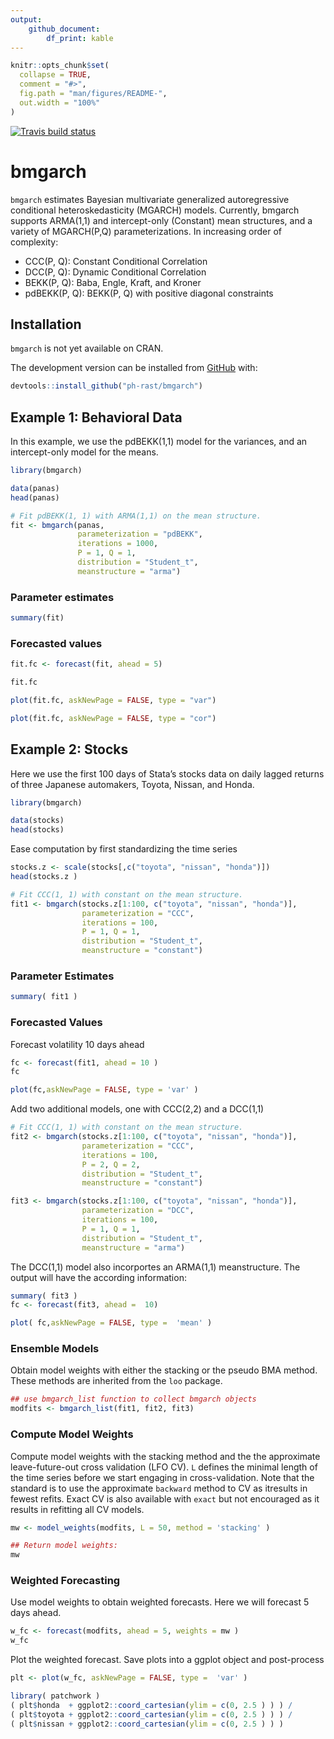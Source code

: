 ```yaml
---
output:
    github_document:
        df_print: kable
---
```


<!-- README.md is generated from README.Rmd. Please edit that file -->
<!-- knit with knitr::render("README.Rmd", output_format = "md_document") -->

```r
knitr::opts_chunk$set(
  collapse = TRUE,
  comment = "#>",
  fig.path = "man/figures/README-",
  out.width = "100%"
)
```
<!-- badges: start -->
[![Travis build status](https://travis-ci.com/ph-rast/bmgarch.svg?branch=master)](https://travis-ci.com/ph-rast/bmgarch)
<!-- badges: end -->

# bmgarch

`bmgarch` estimates Bayesian multivariate generalized autoregressive conditional heteroskedasticity (MGARCH) models.
Currently, bmgarch supports ARMA(1,1) and intercept-only (Constant) mean structures, and a variety of MGARCH(P,Q) parameterizations.
In increasing order of complexity:

* CCC(P, Q): Constant Conditional Correlation
* DCC(P, Q): Dynamic Conditional Correlation
* BEKK(P, Q): Baba, Engle, Kraft, and Kroner
* pdBEKK(P, Q): BEKK(P, Q) with positive diagonal constraints

## Installation

`bmgarch` is not yet available on CRAN.

The development version can be installed from [GitHub](https://github.com/) with:

``` r
devtools::install_github("ph-rast/bmgarch")
```
## Example 1: Behavioral Data

In this example, we use the pdBEKK(1,1) model for the variances, and an intercept-only model for the means.

```r
library(bmgarch)

data(panas)
head(panas)

# Fit pdBEKK(1, 1) with ARMA(1,1) on the mean structure.
fit <- bmgarch(panas,
               parameterization = "pdBEKK",
               iterations = 1000,
               P = 1, Q = 1,
               distribution = "Student_t",
               meanstructure = "arma")

```

### Parameter estimates
```r
summary(fit)
```

### Forecasted values
```r
fit.fc <- forecast(fit, ahead = 5)

fit.fc
```

```r
plot(fit.fc, askNewPage = FALSE, type = "var")

plot(fit.fc, askNewPage = FALSE, type = "cor")
```

## Example 2: Stocks

Here we use the first 100 days of Stata's stocks data on daily lagged returns of three Japanese automakers, Toyota, Nissan, and Honda. 

```r
library(bmgarch)

data(stocks)
head(stocks)
```
Ease computation by first standardizing the time series
```r
stocks.z <- scale(stocks[,c("toyota", "nissan", "honda")])
head(stocks.z )

# Fit CCC(1, 1) with constant on the mean structure.
fit1 <- bmgarch(stocks.z[1:100, c("toyota", "nissan", "honda")],
                parameterization = "CCC",
                iterations = 100,
                P = 1, Q = 1,
                distribution = "Student_t",
                meanstructure = "constant")

```

### Parameter Estimates
```r
summary( fit1 )
```

### Forecasted Values
Forecast volatility 10 days ahead
```r
fc <- forecast(fit1, ahead = 10 )
fc
```
```r
plot(fc,askNewPage = FALSE, type = 'var' )
```

Add two additional models, one with CCC(2,2) and a DCC(1,1)

```r
# Fit CCC(1, 1) with constant on the mean structure.
fit2 <- bmgarch(stocks.z[1:100, c("toyota", "nissan", "honda")],
                parameterization = "CCC",
                iterations = 100,
                P = 2, Q = 2,
                distribution = "Student_t",
                meanstructure = "constant")

fit3 <- bmgarch(stocks.z[1:100, c("toyota", "nissan", "honda")],
                parameterization = "DCC",
                iterations = 100,
                P = 1, Q = 1,
                distribution = "Student_t",
                meanstructure = "arma")

```

The DCC(1,1) model also incorportes an ARMA(1,1) meanstructure. The output will have the according information:

```r
summary( fit3 )
fc <- forecast(fit3, ahead =  10)
```
```r
plot( fc,askNewPage = FALSE, type =  'mean' ) 
```


### Ensemble Models
Obtain model weights with either the stacking or the pseudo BMA method. These methods are inherited from the `loo` package.

```r
## use bmgarch_list function to collect bmgarch objects
modfits <- bmgarch_list(fit1, fit2, fit3)
```

### Compute Model Weights
Compute model weights with the stacking method and the the approximate leave-future-out cross validation (LFO CV).
`L` defines the minimal length of the time series before we start engaging in cross-validation. Note that the standard is to use the approximate `backward` method to CV as itresults in fewest refits. Exact CV is also available with `exact` but not encouraged as it results in refitting all CV models. 

```r
mw <- model_weights(modfits, L = 50, method = 'stacking' )
```
```r
## Return model weights:
mw
```

### Weighted Forecasting
Use model weights to obtain weighted forecasts. Here we will forecast 5 days ahead.
```r
w_fc <- forecast(modfits, ahead = 5, weights = mw )
w_fc
```
Plot the weighted forecast. Save plots into a ggplot object and post-process
```r
plt <- plot(w_fc, askNewPage = FALSE, type =  'var' )

library( patchwork )
( plt$honda  + ggplot2::coord_cartesian(ylim = c(0, 2.5 ) ) ) /
( plt$toyota + ggplot2::coord_cartesian(ylim = c(0, 2.5 ) ) ) /
( plt$nissan + ggplot2::coord_cartesian(ylim = c(0, 2.5 ) ) ) 
```
